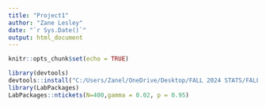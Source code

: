 ```yaml
---
title: "Project1"
author: "Zane Lesley"
date: "`r Sys.Date()`"
output: html_document
---
```


```r
knitr::opts_chunk$set(echo = TRUE)
```

```r
library(devtools)
devtools::install("C:/Users/Zanel/OneDrive/Desktop/FALL 2024 STATS/FALL224753lesl0009/LabPackages") 
library(LabPackages)
LabPackages::ntickets(N=400,gamma = 0.02, p = 0.95)
```
